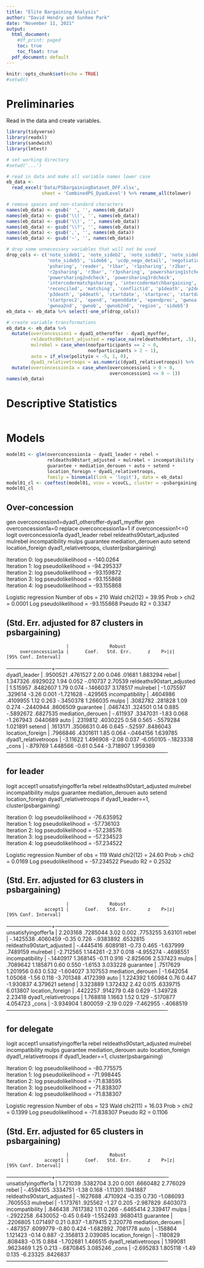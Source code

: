 ```yaml
---
title: "Elite Bargaining Analysis"
author: "David Hendry and Sunhee Park"
date: "November 11, 2021"
output:
  html_document:
    #df_print: paged
    toc: true
    toc_float: true
  pdf_document: default
---
```


```r
knitr::opts_chunk$set(echo = TRUE)
#setwd()
```

# Preliminaries

Read in the data and create variables.

```r
library(tidyverse)
library(readxl)
library(sandwich)
library(lmtest)

# set working directory
#setwd('...')

# read in data and make all variable names lower case
eb_data <-
  read_excel('Data/PSBargainingDataset_DFF.xlsx',
             sheet = 'CombinedPS_DyadLevel') %>% rename_all(tolower)

# remove spaces and non-standard characters
names(eb_data) <- gsub(' ', '', names(eb_data))
names(eb_data) <- gsub('\\(', '', names(eb_data))
names(eb_data) <- gsub('\\)', '', names(eb_data))
names(eb_data) <- gsub('\\?', '', names(eb_data))
names(eb_data) <- gsub(',', '', names(eb_data))
names(eb_data) <- gsub('~', '', names(eb_data))

# drop some unnecessary variables that will not be used
drop_cols <- c('note_sideb1', 'note_sideb2', 'note_sideb3', 'note_sideb4',
               'note_sideb5', 'sideb6', 'ucdp_nego_detail', 'negotiations',
               'psharing', 'reader', 'r1bar', 'r1psharing', 'r2bar',
               'r2psharing', 'r3bar', 'r3psharing', 'powersharing1stcheck',
               'powersharing2ndcheck', 'powersharing3rdcheck',
               'intercodermatchpsharing', 'intercodermatchbargaining', 
               'reconciled', 'matching', 'conflictid', 'p1death', 'p2death',
               'p3death', 'p4death', 'startdate', 'startprec', 'startdate2',
               'startprec2', 'epend', 'ependdate', 'ependprec', 'gwnoa',
               'gwnoa2nd', 'gwnob', 'gwnob2nd', 'region', 'sideb5')
eb_data <- eb_data %>% select(-one_of(drop_cols))

# create variable transformations
eb_data <- eb_data %>%
  mutate(overconcession1 = dyad1_otheroffer - dyad1_myoffer,
         reldeaths90start_adjusted = replace_na(reldeaths90start, .5),
         mulrebel = case_when(noofparticipants == 2 ~ 0,
                              noofparticipants > 2 ~ 1),
         auto = if_else(polityiv < -5, 1, 0),
         dyad1_relativetroops = as.numeric(dyad1_relativetroops)) %>%
  mutate(overconcession1a = case_when(overconcession1 > 0 ~ 0,
                                      overconcession1 <= 0 ~ 1))
names(eb_data)
```


# Descriptive Statistics
```r

```

# Models
```r
model01 <- glm(overconcession1a ~ dyad1_leader + rebel +
               reldeaths90start_adjusted + mulrebel + incompatibility + mulps +
               guarantee + mediation_derouen + auto + setend +
               location_foreign + dyad1_relativetroops,
               family = binomial(link = 'logit'), data = eb_data)
model01_cl <- coeftest(model01, vcov = vcovCL, cluster = ~psbargaining)
model01_cl
```








## Over-concession
gen overconcession1=dyad1_otheroffer-dyad1_myoffer 
gen overconcession1a=0
replace overconcession1a=1 if overconcession1<=0
logit overconcession1a dyad1_leader rebel reldeaths90start_adjusted mulrebel incompatibility mulps guarantee mediation_derouen auto setend location_foreign dyad1_relativetroops, cluster(psbargaining)

Iteration 0:   log pseudolikelihood =  -140.0264  
Iteration 1:   log pseudolikelihood = -94.295337  
Iteration 2:   log pseudolikelihood = -93.159872  
Iteration 3:   log pseudolikelihood = -93.155868  
Iteration 4:   log pseudolikelihood = -93.155868  

Logistic regression                             Number of obs     =        210
                                                Wald chi2(12)     =      39.95
                                                Prob > chi2       =     0.0001
Log pseudolikelihood = -93.155868               Pseudo R2         =     0.3347

                                       (Std. Err. adjusted for 87 clusters in psbargaining)
-------------------------------------------------------------------------------------------
                          |               Robust
         overconcession1a |      Coef.   Std. Err.      z    P>|z|     [95% Conf. Interval]
--------------------------+----------------------------------------------------------------
             dyad1_leader |   .9500521   .4761527     2.00   0.046       .01681    1.883294
                    rebel |   1.347326   .6929022     1.94   0.052     -.010737     2.70539
reldeaths90start_adjusted |   1.515957   .8482607     1.79   0.074    -.1466037    3.178517
                 mulrebel |  -1.075597    .329614    -3.26   0.001    -1.721628    -.429565
          incompatibility |   .4604986   .4109955     1.12   0.263    -.3450378    1.266035
                    mulps |   .3082782    .281828     1.09   0.274    -.2440944    .8606509
                guarantee |   .0467431    .324501     0.14   0.885    -.5892672    .6827535
        mediation_derouen |   -.611937   .3347031    -1.83   0.068    -1.267943    .0440689
                     auto |   .2319812   .4030225     0.58   0.565    -.5579284    1.021891
                   setend |   .1613171   .3506631     0.46   0.645      -.52597    .8486043
         location_foreign |   .7966846   .4301611     1.85   0.064    -.0464156    1.639785
     dyad1_relativetroops |   -3.11622   1.496908    -2.08   0.037    -6.050105   -.1823338
                    _cons |   -.879769   1.448566    -0.61   0.544    -3.718907    1.959369
-------------------------------------------------------------------------------------------




## for leader
logit accept1 unsatisfyingoffer1a rebel reldeaths90start_adjusted mulrebel incompatibility mulps guarantee mediation_derouen auto setend location_foreign dyad1_relativetroops if dyad1_leader==1, cluster(psbargaining)

Iteration 0:   log pseudolikelihood = -76.635952  
Iteration 1:   log pseudolikelihood = -57.736103  
Iteration 2:   log pseudolikelihood = -57.238576  
Iteration 3:   log pseudolikelihood = -57.234523  
Iteration 4:   log pseudolikelihood = -57.234522  

Logistic regression                             Number of obs     =        119
                                                Wald chi2(12)     =      24.60
                                                Prob > chi2       =     0.0169
Log pseudolikelihood = -57.234522               Pseudo R2         =     0.2532

                                       (Std. Err. adjusted for 63 clusters in psbargaining)
-------------------------------------------------------------------------------------------
                          |               Robust
                  accept1 |      Coef.   Std. Err.      z    P>|z|     [95% Conf. Interval]
--------------------------+----------------------------------------------------------------
      unsatisfyingoffer1a |   2.203168   .7285044     3.02   0.002     .7753255     3.63101
                    rebel |  -.1425538   .4060459    -0.35   0.726    -.9383892    .6532815
reldeaths90start_adjusted |  -.4445416   .6089181    -0.73   0.465    -1.637999    .7489159
                 mulrebel |  -2.712565   1.144261    -2.37   0.018    -4.955274   -.4698551
          incompatibility |  -.1440917   1.368145    -0.11   0.916    -2.825606    2.537423
                    mulps |   .7089642   1.185871     0.60   0.550      -1.6153    3.033228
                guarantee |   .7517629   1.201956     0.63   0.532    -1.604027    3.107553
        mediation_derouen |  -1.642054    1.05068    -1.56   0.118    -3.701348    .4172399
                     auto |   1.224392    1.60984     0.76   0.447    -1.930837    4.379621
                   setend |   3.323889   1.372432     2.42   0.015     .6339715    6.013807
         location_foreign |   .4422257    .914279     0.48   0.629    -1.349728     2.23418
     dyad1_relativetroops |   1.768818     1.1663     1.52   0.129    -.5170877    4.054723
                    _cons |  -3.934904   1.800059    -2.19   0.029    -7.462955   -.4068519
-------------------------------------------------------------------------------------------





## for delegate
logit accept1 unsatisfyingoffer1a rebel reldeaths90start_adjusted mulrebel incompatibility mulps guarantee mediation_derouen auto location_foreign dyad1_relativetroops if dyad1_leader==1, cluster(psbargaining)

Iteration 0:   log pseudolikelihood = -80.775575  
Iteration 1:   log pseudolikelihood = -71.998445  
Iteration 2:   log pseudolikelihood = -71.838595  
Iteration 3:   log pseudolikelihood = -71.838307  
Iteration 4:   log pseudolikelihood = -71.838307  

Logistic regression                             Number of obs     =        123
                                                Wald chi2(11)     =      16.03
                                                Prob > chi2       =     0.1399
Log pseudolikelihood = -71.838307               Pseudo R2         =     0.1106

                                       (Std. Err. adjusted for 65 clusters in psbargaining)
-------------------------------------------------------------------------------------------
                          |               Robust
                  accept1 |      Coef.   Std. Err.      z    P>|z|     [95% Conf. Interval]
--------------------------+----------------------------------------------------------------
      unsatisfyingoffer1a |   1.721039   .5382704     3.20   0.001     .6660482    2.776029
                    rebel |  -.4594105   .3334751    -1.38   0.168     -1.11301    .1941887
reldeaths90start_adjusted |  -.1627688   .4710924    -0.35   0.730    -1.086093    .7605553
                 mulrebel |  -1.173761    .925562    -1.27   0.205    -2.987829    .6403073
          incompatibility |    .846438   .7617382     1.11   0.266    -.6465414    2.339417
                    mulps |  -.2922258   .6430052    -0.45   0.649    -1.552493    .9680413
                guarantee |   .2206805   1.071497     0.21   0.837    -1.879415    2.320776
        mediation_derouen |   -.487357   .6099779    -0.80   0.424    -1.682892    .7081778
                     auto |   -.158864   1.121423    -0.14   0.887    -2.356813    2.039085
         location_foreign |  -.1180829    .808483    -0.15   0.884    -1.702681    1.466515
     dyad1_relativetroops |   1.199081   .9623469     1.25   0.213    -.6870845    3.085246
                    _cons |  -2.695283   1.805118    -1.49   0.135     -6.23325    .8426837
-------------------------------------------------------------------------------------------
































